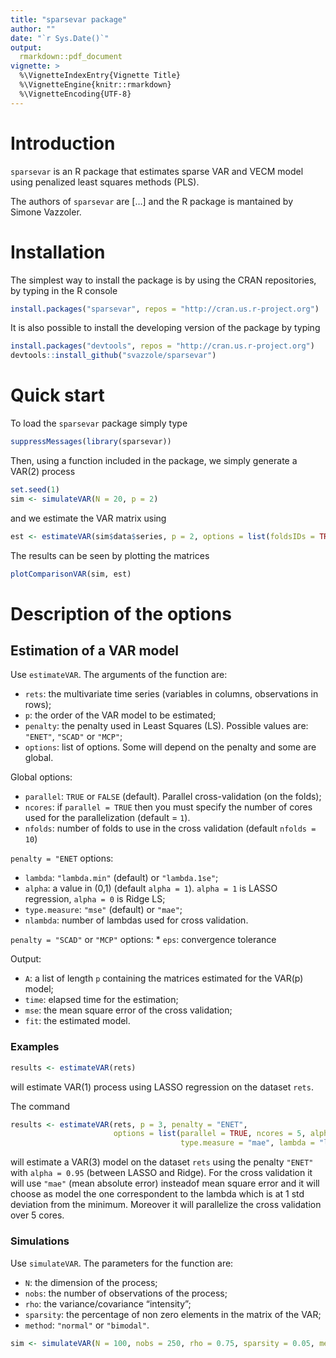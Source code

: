 ```yaml
---
title: "sparsevar package"
author: ""
date: "`r Sys.Date()`"
output: 
  rmarkdown::pdf_document
vignette: >
  %\VignetteIndexEntry{Vignette Title}
  %\VignetteEngine{knitr::rmarkdown}
  %\VignetteEncoding{UTF-8}
---
```


# Introduction

`sparsevar` is an R package that estimates sparse VAR and VECM model using penalized least squares 
methods (PLS).

The authors of `sparsevar` are [...] and the R package is mantained by Simone Vazzoler.

# Installation 

The simplest way to install the package is by using the CRAN repositories, by typing in the
R console
```r
install.packages("sparsevar", repos = "http://cran.us.r-project.org")
```

It is also possible to install the developing version of the package by typing
```r
install.packages("devtools", repos = "http://cran.us.r-project.org")
devtools::install_github("svazzole/sparsevar")
```

# Quick start

To load the `sparsevar` package simply type
```r
suppressMessages(library(sparsevar))
```

Then, using a function included in the package, we simply generate a VAR$(2)$ process
```r
set.seed(1)
sim <- simulateVAR(N = 20, p = 2)
```

and we estimate the VAR matrix using
```r
est <- estimateVAR(sim$data$series, p = 2, options = list(foldsIDs = TRUE))
```

The results can be seen by plotting the matrices
```r
plotComparisonVAR(sim, est)
```

# Description of the options 

## Estimation of a VAR model

Use `estimateVAR`. The arguments of the function are:
  
  * `rets`: the multivariate time series (variables in columns, observations in rows);
  * `p`: the order of the VAR model to be estimated;
  * `penalty`: the penalty used in Least Squares (LS). Possible values are: `"ENET"`, `"SCAD"` or `"MCP"`;
  * `options`: list of options. Some will depend on the penalty and some are global.

Global options:

  * `parallel`: `TRUE` or `FALSE` (default). Parallel cross-validation (on the folds);
  * `ncores`: if `parallel = TRUE` then you must specify the number of cores used for the parallelization (default = `1`).
  * `nfolds`: number of folds to use in the cross validation (default `nfolds = 10`)

`penalty = "ENET` options:

  * `lambda`: `"lambda.min"` (default) or `"lambda.1se"`;
  * `alpha`: a value in (0,1) (default `alpha = 1`). `alpha = 1` is LASSO regression, `alpha = 0` is Ridge LS;
  * `type.measure`: `"mse"` (default) or `"mae"`;
  * `nlambda`: number of lambdas used for cross validation.

`penalty = "SCAD"` or `"MCP"` options:
  * `eps`: convergence tolerance

Output:

  * `A`: a list of length `p` containing the matrices estimated for the VAR(p) model;
  * `time`: elapsed time for the estimation;
  * `mse`: the mean square error of the cross validation;
  * `fit`: the estimated model.

### Examples

```r
results <- estimateVAR(rets)
```
will estimate VAR(1) process using LASSO regression on the dataset `rets`.

The command
```r
results <- estimateVAR(rets, p = 3, penalty = "ENET", 
                       options = list(parallel = TRUE, ncores = 5, alpha = 0.95, 
                                      type.measure = "mae", lambda = "lambda.1se"))
```
will estimate a VAR(3) model on the dataset `rets` using the penalty `"ENET"` with `alpha = 0.95` (between LASSO and Ridge). For the cross validation it will use `"mae"` (mean absolute error) insteadof mean square error and it will choose as model the one correspondent to the lambda which is at 1 std deviation from the minimum. Moreover it will parallelize the cross validation over 5 cores.

### Simulations

Use `simulateVAR`. The parameters for the function are:

  * `N`: the dimension of the process;
  * `nobs`: the number of observations of the process;
  * `rho`: the variance/covariance "intensity";
  * `sparsity`: the percentage of non zero elements in the matrix of the VAR;
  * `method`: `"normal"` or `"bimodal"`.

```r
sim <- simulateVAR(N = 100, nobs = 250, rho = 0.75, sparsity = 0.05, method = "normal")
```

